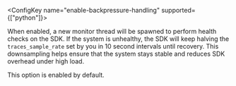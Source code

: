 <ConfigKey name="enable-backpressure-handling" supported={["python"]}>

  When enabled, a new monitor thread will be spawned to perform health checks on the SDK. If the system is unhealthy, the SDK will keep halving the `traces_sample_rate` set by you in 10 second intervals until recovery. This downsampling helps ensure that the system stays stable and reduces SDK overhead under high load.

  This option is enabled by default.

</ConfigKey>
